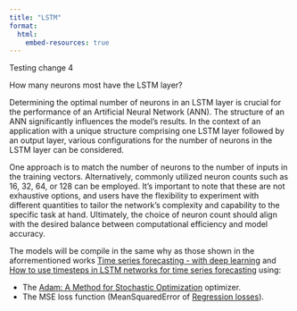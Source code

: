```yaml
---
title: "LSTM"
format:
  html:
    embed-resources: true
---
```


Testing change 4

How many neurons most have the LSTM layer?

Determining the optimal number of neurons in an LSTM layer is crucial for the performance of an Artificial Neural Network (ANN). The structure of an ANN significantly influences the model's results. In the context of an application with a unique structure comprising one LSTM layer followed by an output layer, various configurations for the number of neurons in the LSTM layer can be considered.

One approach is to match the number of neurons to the number of inputs in the training vectors. Alternatively, commonly utilized neuron counts such as 16, 32, 64, or 128 can be employed. It's important to note that these are not exhaustive options, and users have the flexibility to experiment with different quantities to tailor the network's complexity and capability to the specific task at hand. Ultimately, the choice of neuron count should align with the desired balance between computational efficiency and model accuracy.

The models will be compile in the same why as those shown in the aforrementioned works [Time series forecasting - with deep learning](https://rpubs.com/zkajdan/279967) and [How to use timesteps in LSTM networks for time series forecasting](https://machinelearningmastery.com/use-timesteps-lstm-networks-time-series-forecasting/) using:

-  The [Adam: A Method for Stochastic Optimization](https://arxiv.org/abs/1412.6980v8) optimizer.
-  The MSE loss function (MeanSquaredError of [Regression losses](https://keras.io/api/losses/regresssion_losses/)).
